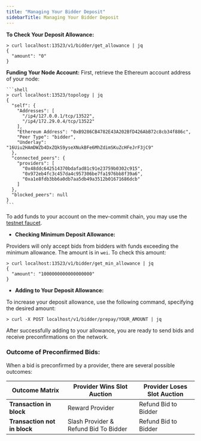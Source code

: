 ```yaml
---
title: "Managing Your Bidder Deposit"
sidebarTitle: Managing Your Bidder Deposit
---
```


**To Check Your Deposit Allowance:**

  ```shell
  > curl localhost:13523/v1/bidder/get_allowance | jq
  {
    "amount": "0"
  }
  ```

**Funding Your Node Account:**
  First, retrieve the Ethereum account address of your node:

    ```shell
    > curl localhost:13523/topology | jq
    {
      "self": {
        "Addresses": [
          "/ip4/127.0.0.1/tcp/13522",
          "/ip4/172.29.0.4/tcp/13522"
        ],
        "Ethereum Address": "0xB9286CB4782E43A202BfD426AbB72c8cb34f886c",
        "Peer Type": "bidder",
        "Underlay": "16Uiu2HAmDWZb4DxZQkS9yseXNukBFe6MhZdimSKuZcHFeJrF3jC9"
      },
      "connected_peers": {
        "providers": [
          "0x48ddc642514370bdafad81c91e23759b0302c915",
          "0x972eb4fc3c457da4c957306be7fa1976bb8f39a6",
          "0xa1e8fdb3bb6a0db7aa5db49a3512b01671686dcb"
        ]
      },
      "blocked_peers": null
    }
    ```

To add funds to your account on the mev-commit chain, you may use the [testnet faucet](http://faucet.testnet.mev-commit.xyz/). 


- **Checking Minimum Deposit Allowance:**

Providers will only accept bids from bidders with funds exceeding the minimum allowance. The amount is in `wei`. To check this amount:

```shell
> curl localhost:13523/v1/bidder/get_min_allowance | jq
{
  "amount": "1000000000000000000"
}
```

- **Adding to Your Deposit Allowance:**

To increase your deposit allowance, use the following command, specifying the desired amount:

```shell
> curl -X POST localhost/v1/bidder/prepay/YOUR_AMOUNT | jq
```

After successfully adding to your allowance, you are ready to send bids and receive preconfirmations on the network.

### Outcome of Preconfirmed Bids:
When a bid is preconfirmed by a provider, there are several possible outcomes:

| Outcome Matrix | Provider Wins Slot Auction| Provider Loses Slot Auction |
| --------------------- | --------------| --------|
| **Transaction in block**                   | Reward Provider          | Refund Bid to Bidder  |
| **Transaction not in block**                 | Slash Provider & Refund Bid To Bidder           | Refund Bid to Bidder  |
